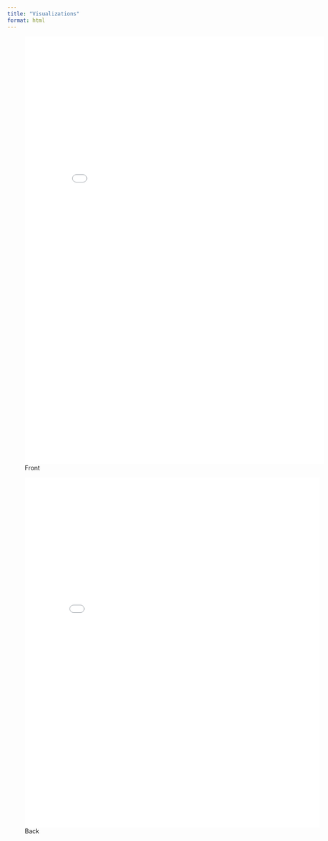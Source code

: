 ```yaml
---
title: "Visualizations"
format: html
---
```


![Front](summary-viz-front.pdf){width="7.1in" height="10.15in"}

![Back](summary-viz-back.pdf){width="7in" height="8.3in"}
